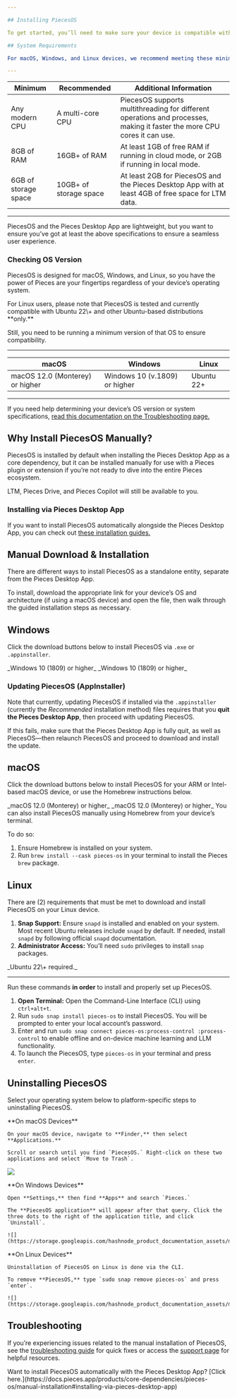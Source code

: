 ```yaml
---

## Installing PiecesOS

To get started, you’ll need to make sure your device is compatible with Pieces and has the minimum device recommendations.

## System Requirements

For macOS, Windows, and Linux devices, we recommend meeting these minimum device specifications:

---
```


| **Minimum**          | **Recommended**         | **Additional Information**                                                                                               |
| -------------------- | ----------------------- | ------------------------------------------------------------------------------------------------------------------------ |
| Any modern CPU       | A multi-core CPU        | PiecesOS supports multithreading for different operations and processes, making it faster the more CPU cores it can use. |
| 8GB of RAM           | 16GB\+ of RAM           | At least 1GB of free RAM if running in cloud mode, or 2GB if running in local mode.                                      |
| 6GB of storage space | 10GB\+ of storage space | At least 2GB for PiecesOS and the Pieces Desktop App with at least 4GB of free space for LTM data.                       |

---

PiecesOS and the Pieces Desktop App are lightweight, but you want to ensure you’ve got at least the above specifications to ensure a seamless user experience.

### Checking OS Version

PiecesOS is designed for macOS, Windows, and Linux, so you have the power of Pieces are your fingertips regardless of your device’s operating system.

<alert>
  For Linux users, please note that PiecesOS is tested and currently compatible with Ubuntu 22\+ and other Ubuntu-based distributions **only.**
</alert>

Still, you need to be running a minimum version of that OS to ensure compatibility.

---

| **macOS**                       | **Windows**                   | **Linux**   |
| ------------------------------- | ----------------------------- | ----------- |
| macOS 12.0 (Monterey) or higher | Windows 10 (v.1809) or higher | Ubuntu 22\+ |

---

If you need help determining your device’s OS version or system specifications, [read this documentation on the Troubleshooting page.](https://docs.pieces.app/products/core-dependencies/pieces-os/troubleshooting#common-installation-issues)

## Why Install PiecesOS Manually?

PiecesOS is installed by default when installing the Pieces Desktop App as a core dependency, but it can be installed manually for use with a Pieces plugin or extension if you’re not ready to dive into the entire Pieces ecosystem.

LTM, Pieces Drive, and Pieces Copilot will still be available to you.

### Installing via Pieces Desktop App

If you want to install PiecesOS automatically alongside the Pieces Desktop App, you can check out [these installation guides.](https://docs.pieces.app/products/desktop/download)

## Manual Download & Installation

There are different ways to install PiecesOS as a standalone entity, separate from the Pieces Desktop App.

To install, download the appropriate link for your device’s OS and architecture (if using a macOS device) and open the file, then walk through the guided installation steps as necessary.

## Windows

Click the download buttons below to install PiecesOS via `.exe` or `.appinstaller`.

<CardGroup cols={2}>
  <Card title="Download — Windows (.exe)" href="https://builds.pieces.app/stages/production/os_server/windows-exe/download?download=true&product=DOCUMENTATION_WEBSITE?download=true&product=DOCUMENTATION_WEBSITE&ga_visitor=286281413.1724689222">
    _Windows 10 (1809) or higher_
  </Card>
  <Card title="Download — Windows (.appinstaller)" href="https://builds.pieces.app/stages/production/appinstaller/os_server.appinstaller?download=true&product=DOCUMENTATION_WEBSITE&ga_visitor=286281413.1724689222">
    _Windows 10 (1809) or higher_
  </Card>
</CardGroup>

### Updating PiecesOS (AppInstaller)

Note that currently, updating PiecesOS if installed via the `.appinstaller` (currently the _Recommended_ installation method) files requires that you **quit the Pieces Desktop App**, then proceed with updating PiecesOS.

If this fails, make sure that the Pieces Desktop App is fully quit, as well as PiecesOS—then relaunch PiecesOS and proceed to download and install the update.

## macOS

Click the download buttons below to install PiecesOS for your ARM or Intel-based macOS device, or use the Homebrew instructions below.

<CardGroup cols={2}>
  <Card title="Download — ARM (.DMG)" href="https://builds.pieces.app/stages/production/os_server/dmg-arm64/download?download=true&product=DOCUMENTATION_WEBSITE&ga_visitor=286281413.1724689222">
    _macOS 12.0 (Monterey) or higher_
  </Card>
  <Card title="Download — Intel (.DMG)" href="https://builds.pieces.app/stages/production/os_server/dmg/download?download=true&product=DOCUMENTATION_WEBSITE&ga_visitor=286281413.1724689222">
    _macOS 12.0 (Monterey) or higher_
  </Card>
</CardGroup>

<Card title="Installing via Homebrew">
  You can also install PiecesOS manually using Homebrew from your device’s terminal.

  To do so:

  1. Ensure Homebrew is installed on your system.
  2. Run `brew install --cask pieces-os` in your terminal to install the Pieces `brew` package.
</Card>

## Linux

There are (2) requirements that must be met to download and install PiecesOS on your Linux device.

1. **Snap Support:** Ensure `snapd` is installed and enabled on your system. Most recent Ubuntu releases include `snapd` by default. If needed, install `snapd` by following official `snapd` documentation.
2. **Administrator Access:** You’ll need `sudo` privileges to install `snap` packages.

<Card title="Download — Linux">
  _Ubuntu 22\+ required._

  ---

  Run these commands **in order** to install and properly set up PiecesOS.

  1. **Open Terminal:** Open the Command-Line Interface (CLI) using `ctrl+alt+t`.
  2. Run `sudo snap install pieces-os` to install PiecesOS. You will be prompted to enter your local account’s password.
  3. Enter and run `sudo snap connect pieces-os:process-control :process-control` to enable offline and on-device machine learning and LLM functionality.
  4. To launch the PiecesOS, type `pieces-os` in your terminal and press `enter`.
</Card>

## Uninstalling PiecesOS

Select your operating system below to platform-specific steps to uninstalling PiecesOS.

<Tabs>
  <Tab title="macOS">
    **On macOS Devices**

    On your macOS device, navigate to **Finder,** then select **Applications.**

    Scroll or search until you find `PiecesOS.` Right-click on these two applications and select `Move to Trash`.

  ![](https://storage.googleapis.com/hashnode_product_documentation_assets/meet_pieces_assets/meet_pieces/get_started/macos/macos_how_to_uninstall_pfd.gif)
    
  </Tab>
  <Tab title="Windows">
    **On Windows Devices**

    Open **Settings,** then find **Apps** and search `Pieces.`

    The **PiecesOS application** will appear after that query. Click the three dots to the right of the application title, and click `Uninstall`.

    ![](https://storage.googleapis.com/hashnode_product_documentation_assets/meet_pieces_assets/meet_pieces/get_started/windows/uninstalling_on_windows.gif)
    
  </Tab>
  <Tab title="Linux">
    **On Linux Devices**

    Uninstallation of PiecesOS on Linux is done via the CLI.

    To remove **PiecesOS,** type `sudo snap remove pieces-os` and press `enter`.

    ![](https://storage.googleapis.com/hashnode_product_documentation_assets/meet_pieces_assets/meet_pieces/get_started_linux/uninstall_pfd_from_terminal.png)
    
  </Tab>
</Tabs>

## Troubleshooting

If you’re experiencing issues related to the manual installation of PiecesOS, see the [troubleshooting guide](https://docs.pieces.app/products/core-dependencies/pieces-os/troubleshooting#piecesos--troubleshooting) for quick fixes or access the [support page](https://docs.pieces.app/products/support) for helpful resources.

<info>
  Want to install PiecesOS automatically with the Pieces Desktop App? [Click here.](https://docs.pieces.app/products/core-dependencies/pieces-os/manual-installation#installing-via-pieces-desktop-app)
</info>